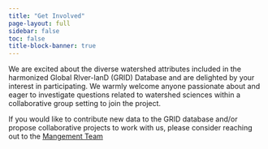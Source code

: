 ```yaml
---
title: "Get Involved"
page-layout: full
sidebar: false
toc: false
title-block-banner: true
---
```


We are excited about the diverse watershed attributes included in the harmonized Global RIver-lanD (GRID) Database and are delighted by your interest in participating. We warmly welcome anyone passionate about and eager to investigate questions related to watershed sciences within a collaborative group setting to join the project.

If you would like to contribute new data to the GRID database and/or propose collaborative projects to work with us, please consider reaching out to the [Mangement Team](people/people.qmd)